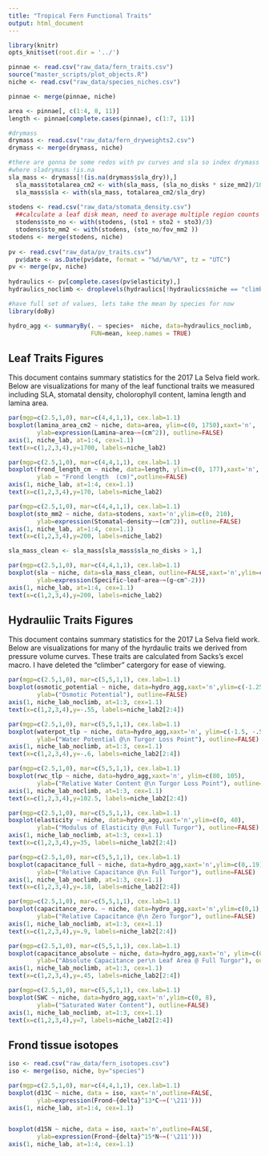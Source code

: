```yaml
---
title: "Tropical Fern Functional Traits"
output: html_document
---
```


```r
library(knitr)
opts_knit$set(root.dir = '../')
```

```r
pinnae <- read.csv("raw_data/fern_traits.csv")
source("master_scripts/plot_objects.R")
niche <- read.csv("raw_data/species_niches.csv")

pinnae <- merge(pinnae, niche)

area <- pinnae[, c(1:4, 8, 11)]
length <- pinnae[complete.cases(pinnae), c(1:7, 11)]

#drymass
drymass <- read.csv("raw_data/fern_dryweights2.csv")
drymass <- merge(drymass, niche)

#there are gonna be some redos with pv curves and sla so index drymass 
#where sladrymass !is.na
sla_mass <- drymass[!(is.na(drymass$sla_dry)),]
  sla_mass$totalarea_cm2 <- with(sla_mass, (sla_no_disks * size_mm2)/100)
  sla_mass$sla <- with(sla_mass, totalarea_cm2/sla_dry)
  
stodens <- read.csv("raw_data/stomata_density.csv")
  ##calculate a leaf disk mean, need to average multiple region counts first
  stodens$sto_no <- with(stodens, (sto1 + sto2 + sto3)/3)
  stodens$sto_mm2 <- with(stodens, (sto_no/fov_mm2 ))
stodens <- merge(stodens, niche)
   
pv <- read.csv("raw_data/pv_traits.csv")
  pv$date <- as.Date(pv$date, format = "%d/%m/%Y", tz = "UTC")
pv <- merge(pv, niche)
  
hydraulics <- pv[complete.cases(pv$elasticity),]
hydraulics_noclimb <- droplevels(hydraulics[!hydraulics$niche == "climber",])

#have full set of values, lets take the mean by species for now
library(doBy)

hydro_agg <- summaryBy(. ~ species+  niche, data=hydraulics_noclimb, 
                       FUN=mean, keep.names = TRUE)
```

## Leaf Traits Figures

This document contains summary statistics for the 2017 La Selva field work. Below are visualizations for many of the leaf functional traits we measured including SLA, stomatal density, cholorophyll content, lamina length and lamina area.

```r
par(mgp=c(2.5,1,0), mar=c(4,4,1,1), cex.lab=1.1)
boxplot(lamina_area_cm2 ~ niche, data=area, ylim=c(0, 1750),xaxt='n',
        ylab=expression(Lamina~area~~(cm^2)), outline=FALSE)
axis(1, niche_lab, at=1:4, cex=1.1)
text(x=c(1,2,3,4),y=1700, labels=niche_lab2)
```

```r
par(mgp=c(2.5,1,0), mar=c(4,4,1,1), cex.lab=1.1)
boxplot(frond_length_cm ~ niche, data=length, ylim=c(0, 177),xaxt='n',
        ylab = "Frond length  (cm)",outline=FALSE)
axis(1, niche_lab, at=1:4, cex=1.1)
text(x=c(1,2,3,4),y=170, labels=niche_lab2)
```

```r
par(mgp=c(2.5,1,0), mar=c(4,4,1,1), cex.lab=1.1)
boxplot(sto_mm2 ~ niche, data=stodens, xaxt='n',ylim=c(0, 210),
        ylab=expression(Stomatal~density~~(cm^2)), outline=FALSE)
axis(1, niche_lab, at=1:4, cex=1.1)
text(x=c(1,2,3,4),y=200, labels=niche_lab2)
```

```r
sla_mass_clean <- sla_mass[sla_mass$sla_no_disks > 1,]

par(mgp=c(2.5,1,0), mar=c(4,4,1,1), cex.lab=1.1)
boxplot(sla ~ niche, data=sla_mass_clean, outline=FALSE,xaxt='n',ylim=c(0,210),
        ylab=expression(Specific~leaf~area~~(g~cm^-2)))
axis(1, niche_lab, at=1:4, cex=1.1)
text(x=c(1,2,3,4),y=200, labels=niche_lab2)

```

## Hydrauliic Traits Figures

This document contains summary statistics for the 2017 La Selva field work. Below are visualizations for many of the hyrdaulic traits we derived from pressure volume curves. These traits are calculated from Sacks's excel macro. I have deleted the "climber" catergory for ease of viewing.

```r
par(mgp=c(2.5,1,0), mar=c(5,5,1,1), cex.lab=1.1)
boxplot(osmotic_potential ~ niche, data=hydro_agg,xaxt='n',ylim=c(-1.25, -.5),
        ylab=("Osmotic Potential"), outline=FALSE)
axis(1, niche_lab_noclimb, at=1:3, cex=1.1)
text(x=c(1,2,3,4),y=-.55, labels=niche_lab2[2:4])
```


```r
par(mgp=c(2.5,1,0), mar=c(5,5,1,1), cex.lab=1.1)
boxplot(waterpot_tlp ~ niche, data=hydro_agg,xaxt='n', ylim=c(-1.5, -.5),
        ylab=("Water Potential @\n Turgor Loss Point"), outline=FALSE)
axis(1, niche_lab_noclimb, at=1:3, cex=1.1)
text(x=c(1,2,3,4),y=-.6, labels=niche_lab2[2:4])
```

```r
par(mgp=c(2.5,1,0), mar=c(5,5,1,1), cex.lab=1.1)
boxplot(rwc_tlp ~ niche, data=hydro_agg,xaxt='n', ylim=c(80, 105),
        ylab=("Relative Water Content @\n Turgor Loss Point"), outline=FALSE)
axis(1, niche_lab_noclimb, at=1:3, cex=1.1)
text(x=c(1,2,3,4),y=102.5, labels=niche_lab2[2:4])
```

```r
par(mgp=c(2.5,1,0), mar=c(5,5,1,1), cex.lab=1.1)
boxplot(elasticity ~ niche, data=hydro_agg,xaxt='n',ylim=c(0, 40),
        ylab=("Modulus of Elasticity @\n Full Turgor"), outline=FALSE)
axis(1, niche_lab_noclimb, at=1:3, cex=1.1)
text(x=c(1,2,3,4),y=35, labels=niche_lab2[2:4])
```

```r
par(mgp=c(2.5,1,0), mar=c(5,5,1,1), cex.lab=1.1)
boxplot(capacitance_full ~ niche, data=hydro_agg,xaxt='n',ylim=c(0,.19),
        ylab=("Relative Capacitance @\n Full Turgor"), outline=FALSE)
axis(1, niche_lab_noclimb, at=1:3, cex=1.1)
text(x=c(1,2,3,4),y=.18, labels=niche_lab2[2:4])
```

```r
par(mgp=c(2.5,1,0), mar=c(5,5,1,1), cex.lab=1.1)
boxplot(capacitance_zero. ~ niche, data=hydro_agg,xaxt='n',ylim=c(0,1),
        ylab=("Relative Capacitance @\n Zero Turgor"), outline=FALSE)
axis(1, niche_lab_noclimb, at=1:3, cex=1.1)
text(x=c(1,2,3,4),y=.9, labels=niche_lab2[2:4])
```

```r
par(mgp=c(2.5,1,0), mar=c(5,5,1,1), cex.lab=1.1)
boxplot(capacitance_absolute ~ niche, data=hydro_agg,xaxt='n', ylim=c(0,.5),
        ylab=("Absolute Capacitance per\n Leaf Area @ Full Turgor"), outline=FALSE)
axis(1, niche_lab_noclimb, at=1:3, cex=1.1)
text(x=c(1,2,3,4),y=.45, labels=niche_lab2[2:4])
```

```r
par(mgp=c(2.5,1,0), mar=c(5,5,1,1), cex.lab=1.1)
boxplot(SWC ~ niche, data=hydro_agg,xaxt='n',ylim=c(0, 8),
        ylab=("Saturated Water Content"), outline=FALSE)
axis(1, niche_lab_noclimb, at=1:3, cex=1.1)
text(x=c(1,2,3,4),y=7, labels=niche_lab2[2:4])
```


## Frond tissue isotopes

```r
iso <- read.csv("raw_data/fern_isotopes.csv")
iso <- merge(iso, niche, by="species")

par(mgp=c(2.5,1,0), mar=c(4,4,1,1), cex.lab=1.1)
boxplot(d13C ~ niche, data = iso, xaxt='n',outline=FALSE,
        ylab=expression(Frond~{delta}^13*C~~('\211')))
axis(1, niche_lab, at=1:4, cex=1.1)


boxplot(d15N ~ niche, data = iso, xaxt='n',outline=FALSE,
        ylab=expression(Frond~{delta}^15*N~~('\211')))
axis(1, niche_lab, at=1:4, cex=1.1)
```

